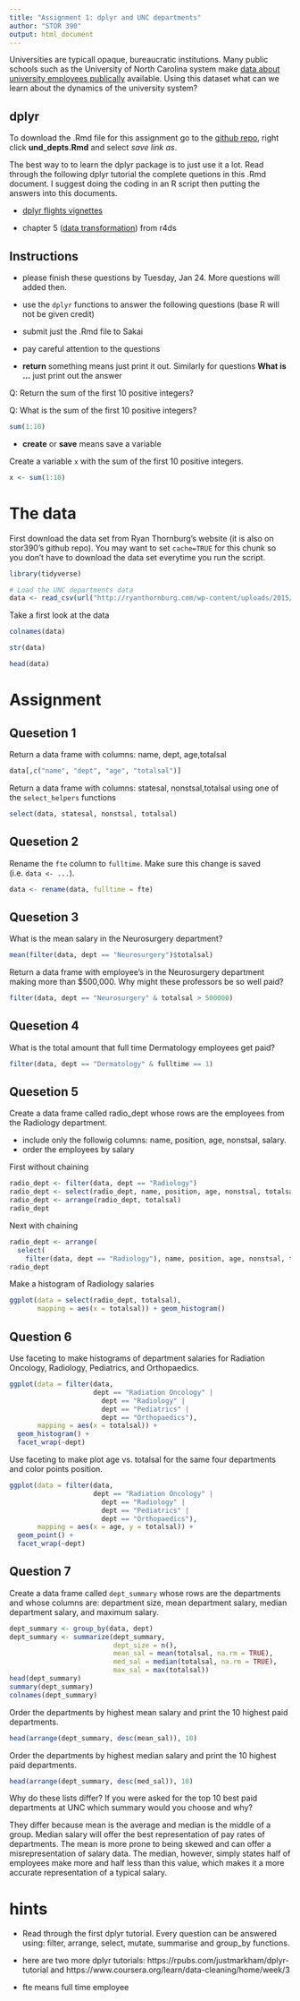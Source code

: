 ```yaml
---
title: "Assignment 1: dplyr and UNC departments"
author: "STOR 390"
output: html_document
---
```


Universities are typicall opaque, bureaucratic institutions. Many public schools such as the University of North Carolina system make [data about university employees publically](http://www.newsobserver.com/news/databases/public-salaries/) available. Using this dataset what can we learn about the dynamics of the university system?


## dplyr

To download the .Rmd file for this assignment go to the [github repo](https://github.com/idc9/stor390/tree/master/assignments/unc_depts), right click **und_depts.Rmd** and select *save link as*.

The best way to to learn the dplyr package is to just use it a lot. Read through the following dplyr tutorial the complete quetions in this .Rmd document. I suggest doing the coding in an R script then putting the answers into this documents.

- [dplyr flights vignettes](https://cran.rstudio.com/web/packages/dplyr/vignettes/introduction.html)

- chapter 5 ([data transformation](http://r4ds.had.co.nz/transform.html)) from r4ds

## Instructions
- please finish these questions by Tuesday, Jan 24. More questions will added then.
- use the `dplyr` functions to answer the following questions (base R will not be given credit) 
- submit just the .Rmd file to Sakai
- pay careful attention to the questions

- **return** something means just print it out. Similarly for questions **What is ...** just print out the answer

Q: Return the sum of the first 10 positive integers?

Q: What is the sum of the first 10 positive integers?
```r
sum(1:10)
```

- **create** or **save** means save a variable

Create a variable `x` with the sum of the first 10 positive integers.
```r
x <- sum(1:10)
```



# The data

First download the data set from Ryan Thornburg's website (it is also on stor390's github repo). You may want to set `cache=TRUE` for this chunk so you don't have to download the data set everytime you run the script.
```r
library(tidyverse)

# Load the UNC departments data
data <- read_csv(url("http://ryanthornburg.com/wp-content/uploads/2015/05/UNC_Salares_NandO_2015-05-06.csv"))
```

Take a first look at the data
```r
colnames(data)

str(data)

head(data)
```

# Assignment


## Quesetion 1
Return a data frame with columns: name, dept, age,totalsal 
```r
data[,c("name", "dept", "age", "totalsal")]
```

Return a data frame with columns: statesal, nonstsal,totalsal using one of the `select_helpers` functions
```r
select(data, statesal, nonstsal, totalsal)
```

## Quesetion 2 
Rename the `fte` column to `fulltime`. Make sure this change is saved (i.e. `data <- ...`).
```r
data <- rename(data, fulltime = fte)
```

## Quesetion 3 

What is the mean salary in the Neurosurgery department?

```r
mean(filter(data, dept == "Neurosurgery")$totalsal)
```


Return a data frame with employee's in the Neurosurgery department making more than $500,000. Why might these professors be so well paid? 
```r
filter(data, dept == "Neurosurgery" & totalsal > 500000)
```



## Quesetion 4 
What is the total amount that full time Dermatology employees get paid?


```r
filter(data, dept == "Dermatology" & fulltime == 1)
```


## Quesetion 5

Create a data frame called radio_dept whose rows are the employees from the Radiology department. 

- include only the followig columns: name, position, age, nonstsal, salary. 
- order the employees by salary

First without chaining

```r
radio_dept <- filter(data, dept == "Radiology")
radio_dept <- select(radio_dept, name, position, age, nonstsal, totalsal)
radio_dept <- arrange(radio_dept, totalsal)
radio_dept
```


Next with chaining
```r
radio_dept <- arrange(
  select(
    filter(data, dept == "Radiology"), name, position, age, nonstsal, totalsal), totalsal)
radio_dept

```


Make a histogram of Radiology salaries
```r
ggplot(data = select(radio_dept, totalsal), 
       mapping = aes(x = totalsal)) + geom_histogram()
```


## Question 6

Use faceting to make histograms of department salaries for Radiation Oncology, Radiology, Pediatrics, and Orthopaedics.
```r
ggplot(data = filter(data, 
                     dept == "Radiation Oncology" | 
                       dept == "Radiology" | 
                       dept == "Pediatrics" | 
                       dept == "Orthopaedics"), 
       mapping = aes(x = totalsal)) + 
  geom_histogram() +
  facet_wrap(~dept)

```



Use faceting to make plot age vs. totalsal for the same four departments and color points position.
```r
ggplot(data = filter(data, 
                     dept == "Radiation Oncology" | 
                       dept == "Radiology" | 
                       dept == "Pediatrics" | 
                       dept == "Orthopaedics"), 
       mapping = aes(x = age, y = totalsal)) + 
  geom_point() +
  facet_wrap(~dept)
```

## Question 7

Create a data frame called `dept_summary`  whose rows are the departments and  whose columns are: department size, mean department salary, median department salary, and maximum salary. 

```r
dept_summary <- group_by(data, dept)
dept_summary <- summarize(dept_summary, 
                          dept_size = n(),
                          mean_sal = mean(totalsal, na.rm = TRUE),
                          med_sal = median(totalsal, na.rm = TRUE),
                          max_sal = max(totalsal))
head(dept_summary)
summary(dept_summary)
colnames(dept_summary)
```


Order the departments by highest mean salary and print the 10 highest paid departments. 


```r
head(arrange(dept_summary, desc(mean_sal)), 10)
```

Order the departments by highest median salary and print the 10 highest paid departments. 

```r
head(arrange(dept_summary, desc(med_sal)), 10)
```

Why do these lists differ? If you were asked for the top 10 best paid departments at UNC which summary would you choose and why?

They differ because mean is the average and median is the middle of a group. Median salary will offer the best representation of pay rates of departments. The mean is more prone to being skewed and can offer a misrepresentation of salary data. The median, however, simply states half of employees make more and half less than this value, which makes it a more accurate representation of a typical salary.

# hints

- Read through the first dplyr tutorial. Every question can be answered using: filter, arrange, select, mutate, summarise and group_by functions.

- here are two more dplyr tutorials: https://rpubs.com/justmarkham/dplyr-tutorial and https://www.coursera.org/learn/data-cleaning/home/week/3

- fte means full time employee
